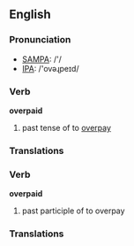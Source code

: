 ==English==

===Pronunciation===
*[[w:SAMPA|SAMPA]]: /'/
*[[w:IPA|IPA]]: /'ovəɻpeɪd/

===Verb===
'''overpaid'''

# past tense of to [[overpay]]

===Translations===

===Verb===
'''overpaid'''

# past participle of to overpay

===Translations===